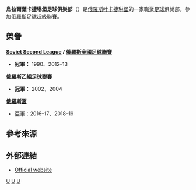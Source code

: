 {{noteTA
|G1=football
|G2=俄超
|1=zh-hk:烏拉爾;zh-hans:乌拉尔; zh-tw:烏拉; 
}}
{{Football club infobox
| clubname   = 烏拉爾
| image      = 
| fullname   = Football Club Ural<br> Yekaterinburg
| nickname   = 
| founded    = 1930年
| ground     = [[Central_Stadium_(Yekaterinburg)|Central Stadium]]
| capacity   = 27,500
| chairman   = Grigori Ivanov
| manager    = [[Alexander_Tarkhanov|Alexander Tarkhanov]]
| league     = [[俄羅斯足球超級聯賽|俄羅斯足球超級聯賽]]
| season     = 2021–22
| position   = 俄超，第 12 位
| pattern_la1   =_ural1617h
 | pattern_b1 =_ural1617h
 | pattern_ra1 =_ural1617h
 | pattern_sh1 =
 | pattern_so1 =
 | leftarm1 =FF6000
 | body1 =FF6000
 | rightarm1 =FF6000
 | shorts1 =FF6000
 | socks1 =FF6000
 | pattern_la2   =_novara1617a
 | pattern_b2 =_novara1617a
 | pattern_ra2 =_novara1617a
 | pattern_sh2 =_dumbarton1617h
 | pattern_so2 =
 | leftarm2 =FFFFFF
 | body2 =FFFFFF
 | rightarm2 =FFFFFF
 | shorts2 =FFFFFF
 | socks2 =FFFFFF
 | pattern_la3   =_novara1617t
 | pattern_b3 =_novara1617t
 | pattern_ra3 =_novara1617t
 | pattern_sh3 =_ural1617a
 | pattern_so3 =
 | leftarm3 =000000
 | body3 =000000
 | rightarm3 =000000
 | shorts3 =000000
 | socks3 =000000
}}

'''烏拉爾葉卡捷琳堡足球俱樂部'''（{{lang-ru|ФК Урал Екатеринбург}}）是[[俄羅斯|俄羅斯]][[叶卡捷琳堡|叶卡捷琳堡]]的一家職業[[足球|足球]]俱樂部，參加[[俄羅斯足球超級聯賽|俄羅斯足球超級聯賽]]。

== 榮譽 ==
'''[[Soviet_Second_League|Soviet Second League]] / [[俄羅斯全國足球聯賽|俄羅斯全國足球聯賽]]'''
*'''冠軍：''' 1990、2012–13

'''[[俄羅斯乙組足球聯賽|俄羅斯乙組足球聯賽]]'''
*'''冠軍：''' 2002、2004

'''[[俄羅斯盃|俄羅斯盃]]'''
*亞軍：2016–17、2018–19

== 參考來源 ==
{{Reflist}}

== 外部連結 ==
*[http://www.fc-ural.ru/ Official website] {{Wayback|url=http://www.fc-ural.ru/ |date=20201217192943 }} {{ru icon}}

{{Russian Premier League}}

[[Category:俄羅斯足球俱樂部|U]]
[[Category:1930年建立的足球俱樂部|U]]
[[Category:1930年俄羅斯建立|U]]